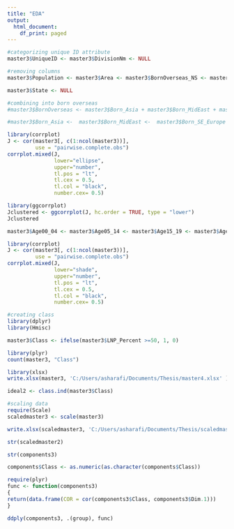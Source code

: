 ---
title: "EDA"
output:
  html_document:
    df_print: paged
---


```{r}
#categorizing unique ID attribute
master3$UniqueID <- master3$DivisionNm <- NULL
```


```{r}
#removing columns
master3$Population <- master3$Area <- master3$BornOverseas_NS <- master3$FamilyIncome_NS <- master3$HighSchool_NS <- master3$HouseholdIncome_NS <- master3$InternetAccess_NS <- master3$InternetUse_NS <- master3$Language_NS <- master3$PersonalIncome_NS <- master3$Religion_NS <-  master3$Rent_NS <- master3$Tenure_NS <- master3$University_NS <- master3$Volunteer_NS <-  NULL
```

```{r}
master3$State <- NULL
```


```{r}
#combining into born overseas
#master3$BornOverseas <- master3$Born_Asia + master3$Born_MidEast + master3$Born_SE_Europe + master3$Born_UK + #master3$BornElsewhere
```


```{r}
#master3$Born_Asia <-  master3$Born_MidEast <-  master3$Born_SE_Europe <-  master3$Born_UK <-  #master3$BornElsewhere <- NULL
```




```{r}
library(corrplot)
J <- cor(master3[, c(1:ncol(master3))], 
         use = "pairwise.complete.obs")
corrplot.mixed(J, 
               lower="ellipse", 
               upper="number", 
               tl.pos = "lt",
               tl.cex = 0.5,
               tl.col = "black",
               number.cex= 0.5)
```

```{r}
library(ggcorrplot)
Jclustered <- ggcorrplot(J, hc.order = TRUE, type = "lower")
Jclustered
```

```{r}
master3$Age00_04 <- master3$Age05_14 <- master3$Age15_19 <- master3$Age20_24 <- master3$Age25_34 <- master3$Age35_44 <- master3$Age45_54 <- master3$Age55_64 <- master3$Age65_74 <- master3$Age75_84 <- master3$Age85plus <- NULL
```

```{r}
library(corrplot)
J <- cor(master3[, c(1:ncol(master3))], 
         use = "pairwise.complete.obs")
corrplot.mixed(J, 
               lower="shade", 
               upper="number", 
               tl.pos = "lt",
               tl.cex = 0.5,
               tl.col = "black",
               number.cex= 0.5)
```



```{r}
#creating class
library(dplyr)
library(Hmisc)

master3$Class <- ifelse(master3$LNP_Percent >=50, 1, 0)
```



```{r}
library(plyr)
count(master3, "Class")
```
```{r}
library(xlsx)
write.xlsx(master3, 'C:/Users/asharafi/Documents/Thesis/master4.xlsx' )
```

```{r}
ideal2 <- class.ind(master3$Class)
```



```{r}
#scaling data
require(Scale)
scaledmaster3 <- scale(master3)
```

```{r}
write.xlsx(scaledmaster3, 'C:/Users/asharafi/Documents/Thesis/scaledmaster2.xlsx' )
```


```{r}
str(scaledmaster2)
```

```{r}
str(components3)
```

```{r}
components$Class <- as.numeric(as.character(components$Class))
```


```{r}
require(plyr)
func <- function(components3)
{
return(data.frame(COR = cor(components3$Class, components3$Dim.1)))
}

ddply(components3, .(group), func)
```

